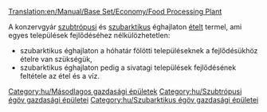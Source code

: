 [[Translation:en/Manual/Base Set/Economy/Food Processing Plant]]

{{hu/Gazdasági épületek|kép=Foodprocplant.png
|név=Konzervgyár
|klíma=[[hu/Manual/Éghajlatok#Szubtrópusi|szubtrópusi]], [[hu/Manual/Éghajlatok#Szubarktikus|szubarktikus]].
|elfogad=[[hu/Manual/Base Set/Economy/Állat|állatot]], [[hu/Manual/Base Set/Economy/Sarki búza|búzát]] (csak szubarktikus éghajlaton); [[hu/Manual/Base Set/Economy/Gyümölcs|gyümölcsöt]], [[hu/Manual/Base Set/Economy/Kukorica|kukoricát]] (csak szubtrópusi éghajlaton)
|előállít=[[hu/Manual/Base Set/Economy/Étel|ételt]]
|Megjegyzés=[[hu/Mérsékelt|mérsékelt]] éghajlaton nem található.
}}

A konzervgyár [[hu/Manual/Éghajlatok#Szubtrópusi|szubtrópusi]] és [[hu/Manual/Éghajlatok#Szubarktikus|szubarktikus]] éghajlaton [[hu/Manual/Base Set/Economy/Étel|ételt]] termel, ami egyes települések fejlődéséhez nélkülözhetetlen: 
* szubarktikus éghajlaton a hóhatár fölötti településeknek a fejlődésükhöz ételre van szükségük, 
* szubarktikus éghajlaton pedig a sivatagi települések fejlődésének feltétele az étel és a víz. 
{{hu/Navbox Gazdasági épületek}}

[[Category:hu/Másodlagos gazdasági épületek]]
[[Category:hu/Szubtrópusi égöv gazdasági épületei]]
[[Category:hu/Szubarktikus égöv gazdasági épületei]]